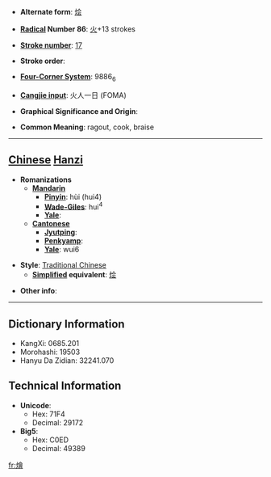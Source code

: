 * '''Alternate form''': [[烩]]

* '''[[Wiktionary:Chinese radical index| Radical]] Number 86''': [[Wiktionary:Chinese radical index 火|火]]+13 strokes

* '''[[Wiktionary:Chinese total strokes index|Stroke number]]''': [[Wiktionary:Chinese total strokes index 17|17]]

* '''Stroke order''': 

* '''[[Wiktionary:Chinese four corner index|Four-Corner System]]''': 9886<sub>6</sub>

* '''[[Wiktionary:Chinese Cangjie index|Cangjie input]]''': 火人一日 (FOMA)

* '''Graphical Significance and Origin''': 

* '''Common Meaning''': ragout, cook, braise

----

== [[Chinese]] [[Hanzi]] ==

* '''Romanizations'''
** '''[[Mandarin]]'''
*** '''[[Pinyin]]''': hùi (hui4)
*** '''[[Wade-Giles]]''': hui<sup>4</sup>
*** '''[[Yale]]''': 
** '''[[Cantonese]]'''
*** '''[[Jyutping]]''':
*** '''[[Penkyamp]]''': 
*** '''[[Yale]]''': wui6

* '''Style''': [[Traditional Chinese]] 
** '''[[Simplified Chinese|Simplified]] equivalent''': [[烩]]

* '''Other info''': 

----

== Dictionary Information ==

* KangXi: 0685.201
* Morohashi: 19503
* Hanyu Da Zidian: 32241.070

== Technical Information ==

* '''Unicode''':
** Hex: 71F4
** Decimal: 29172
* '''Big5''':
** Hex: C0ED
** Decimal: 49389

[[fr:燴]]